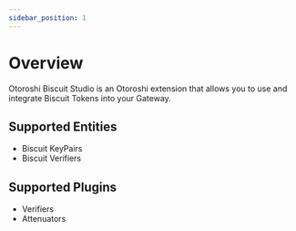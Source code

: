 ```yaml
---
sidebar_position: 1
---
```



# Overview

Otoroshi Biscuit Studio is an Otoroshi extension that allows you to use and integrate Biscuit Tokens into your Gateway.

## Supported Entities

* Biscuit KeyPairs
* Biscuit Verifiers

## Supported Plugins

* Verifiers
* Attenuators
